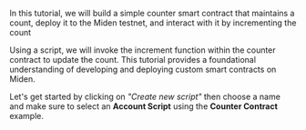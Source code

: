 In this tutorial, we will build a simple counter smart contract that maintains a count, deploy it to the Miden testnet, and interact with it by incrementing the count

Using a script, we will invoke the increment function within the counter contract to update the count. This tutorial provides a foundational understanding of developing and deploying custom smart contracts on Miden.

Let's get started by clicking on _"Create new script"_ then choose a name and make sure to select an **Account Script** using the **Counter Contract** example.
